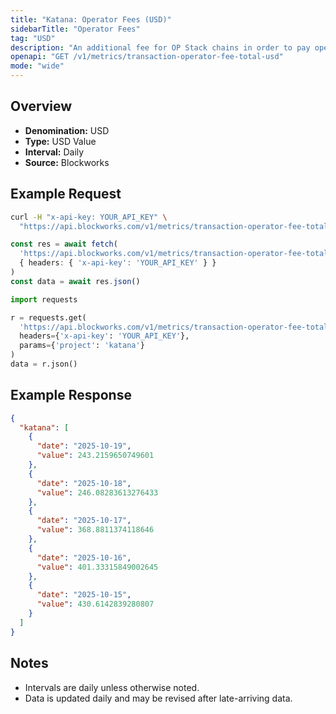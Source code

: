 ```yaml
---
title: "Katana: Operator Fees (USD)"
sidebarTitle: "Operator Fees"
tag: "USD"
description: "An additional fee for OP Stack chains in order to pay operators, such as provers and verfiers, for their work and is included as part of the transaction fee"
openapi: "GET /v1/metrics/transaction-operator-fee-total-usd"
mode: "wide"
---
```


## Overview

- **Denomination:** USD
- **Type:** USD Value
- **Interval:** Daily
- **Source:** Blockworks

## Example Request

<CodeGroup>

```bash cURL
curl -H "x-api-key: YOUR_API_KEY" \
  "https://api.blockworks.com/v1/metrics/transaction-operator-fee-total-usd?project=katana"
```

```typescript TypeScript
const res = await fetch(
  'https://api.blockworks.com/v1/metrics/transaction-operator-fee-total-usd?project=katana',
  { headers: { 'x-api-key': 'YOUR_API_KEY' } }
)
const data = await res.json()
```

```python Python
import requests

r = requests.get(
  'https://api.blockworks.com/v1/metrics/transaction-operator-fee-total-usd',
  headers={'x-api-key': 'YOUR_API_KEY'},
  params={'project': 'katana'}
)
data = r.json()
```

</CodeGroup>

## Example Response

```json
{
  "katana": [
    {
      "date": "2025-10-19",
      "value": 243.2159650749601
    },
    {
      "date": "2025-10-18",
      "value": 246.08283613276433
    },
    {
      "date": "2025-10-17",
      "value": 368.8811374118646
    },
    {
      "date": "2025-10-16",
      "value": 401.33315849002645
    },
    {
      "date": "2025-10-15",
      "value": 430.6142839280807
    }
  ]
}
```

## Notes
- Intervals are daily unless otherwise noted.
- Data is updated daily and may be revised after late-arriving data.